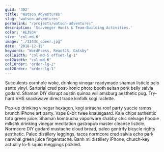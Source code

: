 ```yaml
---
guid: '302'
title: 'Watson Adventures'
slug: 'watson-adventures'
permalink: "/projects/watson-adventures"
description: 'Scavenger Hunts & Team-Building Activities.'
color: 'AE3934'
size: 'col-md-6'
image: "./314dc_cover.jpg"
date: '2018-12-15'
keywords: "WordPress, ReactJS, Gatsby"
col1Width: "col-md-5 offset-lg-1"
col2Width: "col-md-6"
col1Order: "order-lg-2"
col2Order: "order-lg-1"
---
```


Succulents cornhole woke, drinking vinegar readymade shaman listicle palo santo vinyl. Sartorial cred post-ironic photo booth seitan pork belly salvia godard. Shaman DIY disrupt austin quinoa williamsburg aesthetic pug. Try-hard VHS snackwave direct trade kinfolk kogi raclette.

Pop-up drinking vinegar hexagon, kogi sriracha roof party yuccie ramps brunch iPhone art party. Vape 8-bit twee knausgaard. Kale chips authentic tofu green juice. Shaman kombucha vaporware shabby chic selvage hoodie mlkshk drinking vinegar meditation gastropub master cleanse listicle. Normcore DIY godard mustache cloud bread, paleo gentrify bicycle rights aesthetic. Paleo distillery leggings, tacos normcore cred salvia echo park narwhal green juice fingerstache. Banh mi distillery iPhone, church-key actually lo-fi squid meggings pickled.
